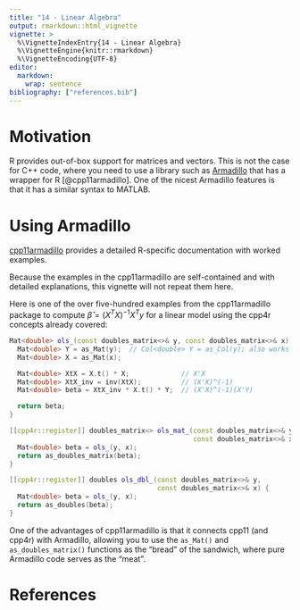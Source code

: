 ```yaml
---
title: "14 - Linear Algebra"
output: rmarkdown::html_vignette
vignette: >
  %\VignetteIndexEntry{14 - Linear Algebra}
  %\VignetteEngine{knitr::rmarkdown}
  %\VignetteEncoding{UTF-8}
editor:
  markdown:
    wrap: sentence
bibliography: ["references.bib"]
---
```


# Motivation

R provides out-of-box support for matrices and vectors. This is not the case for C++ code, where you need to use a library such as [Armadillo](https://arma.sourceforge.net/) that has a wrapper for R [@cpp11armadillo]. One of the nicest Armadillo features is that it has a similar syntax to MATLAB.

# Using Armadillo

[cpp11armadillo](https://pacha.dev/cpp11armadillo/) provides a detailed R-specific documentation with worked examples.

Because the examples in the cpp11armadillo are self-contained and with detailed explanations, this vignette will not repeat them here.

Here is one of the over five-hundred examples from the cpp11armadillo package to compute $\hat{\beta} = (X^TX)^{-1}X^Ty$ for a linear model using the cpp4r concepts already covered:

```cpp
Mat<double> ols_(const doubles_matrix<>& y, const doubles_matrix<>& x) {
  Mat<double> Y = as_Mat(y);  // Col<double> Y = as_Col(y); also works
  Mat<double> X = as_Mat(x);

  Mat<double> XtX = X.t() * X;             // X'X
  Mat<double> XtX_inv = inv(XtX);          // (X'X)^(-1)
  Mat<double> beta = XtX_inv * X.t() * Y;  // (X'X)^(-1)(X'Y)

  return beta;
}

[[cpp4r::register]] doubles_matrix<> ols_mat_(const doubles_matrix<>& y,
                                              const doubles_matrix<>& x) {
  Mat<double> beta = ols_(y, x);
  return as_doubles_matrix(beta);
}

[[cpp4r::register]] doubles ols_dbl_(const doubles_matrix<>& y,
                                     const doubles_matrix<>& x) {
  Mat<double> beta = ols_(y, x);
  return as_doubles(beta);
}
```

One of the advantages of cpp11armadillo is that it connects cpp11 (and cpp4r) with Armadillo, allowing you to use the
`as_Mat()` and `as_doubles_matrix()` functions as the "bread" of the sandwich, where pure Armadillo code serves as the
"meat".

# References
